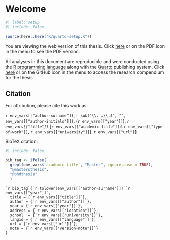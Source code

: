 <!-- %:::% index begin %:::% -->
# Welcome {.unnumbered}

```r
#| label: setup
#| include: false

source(here::here("R/quarto-setup.R"))
```

You are viewing the web version of this thesis. Click [here](index.pdf) or on the PDF icon in the menu to see the PDF version.

All analyses in this document are reproducible and were conducted using the [R programming language](https://www.r-project.org/) along with the [Quarto](https://quarto.org/) publishing system. Click [here](https://github.com/danielvartan/mastersthesis) or on the GitHub icon in the menu to access the research compendium for the thesis.

## Citation

For attribution, please cite this work as:

`r env_vars[["author-surname"]]`, `r sub("\\. .\\.$", "", env_vars[["author-initials"]])`. (`r env_vars[["year"]]`). _`r env_vars[["title"]]`_ [`r env_vars[["academic-title"]]`'s `r env_vars[["type-of-work"]]`, `r env_vars[["university"]]`]. `r env_vars[["url"]]`

BibTeX citation:

```r
#| include: false

bib_tag <- ifelse(
  grepl(env_vars$`academic-title`, "Master", ignore.case = TRUE), 
  "@mastersthesis", 
  "@phdthesis"
  )
```

```
`r bib_tag`{`r tolower(env_vars[["author-surname"]])``r env_vars[["year"]]`,
  title = {`r env_vars[["title"]]`},
  author = {`r env_vars[["author"]]`},
  year = {`r env_vars[["year"]]`},
  address = {`r env_vars[["location"]]`},
  school  = {`r env_vars[["university"]]`},
  langid = {`r env_vars[["language"]]`},
  url = {`r env_vars[["url"]]`},
  note = {`r env_vars[["version-note"]]`}
}
```
<!-- %:::% index end %:::% -->
